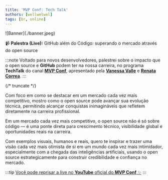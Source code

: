 ```yaml
---
title: 'MVP Conf: Tech Talk'
authors: [wellwelwel]
tags: [br, online]
---
```



<Parallax tiltMaxAngleX={0} perspective={1920}>
  ![Banner](./banner.jpeg)
</Parallax>

📹 **Palestra (Live):** GitHub além do Código: superando o mercado através do open source

:::note
Voltado para novos desenvolvedores, palestrei sobre o impacto que o open source e **GitHub** podem ter na nossa carreira, no programa **TechTalk** do canal [**MVP Conf**](https://www.youtube.com/@mvpconf), apresentado pela [**Vanessa Valle**](https://www.linkedin.com/in/vanessabrava/) e [**Renata Correa**](https://www.linkedin.com/in/correa-renata-ti/).
:::

{/* truncate */}

Com foco em como se destacar em um mercado cada vez mais competitivo, mostro como o open source pode avançar sua evolução técnica, permitindo alcançar conquistas inimagináveis que refletem diretamente na carreira profissional.

Em um mercado cada vez mais competitivo, o open source não é só sobre código — é uma ponte direta para crescimento técnico, visibilidade global e oportunidades reais na carreira.

Com exemplos visuais, humanos e reais, quero te inspirar e trazer uma visão cada vez mais otimista de si em um mundo cada vez mais intimidador, especialmente com a chegada das inteligências artificiais, usando o open source estrategicamente para construir credibilidade e confiança no mercado.

:::tip
[Você pode reprisar a live no **YouTube** oficial do **MVP Conf** ✨](https://www.youtube.com/watch?v=alfJ6aEJhhA)
:::
